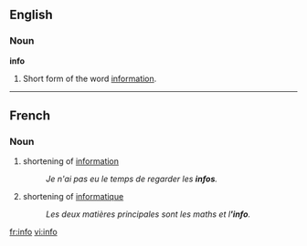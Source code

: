 {{see|.info}}
==English==
===Noun===
'''info'''
# Short form of the word [[information]].

----
==French==
===Noun===
{{fr-noun|f}}
#shortening of [[information]]
#: ''Je n'ai pas eu le temps de regarder les '''infos'''.''
#shortening of [[informatique]]
#: ''Les deux matières principales sont les maths et l''''info'''.''

[[fr:info]]
[[vi:info]]